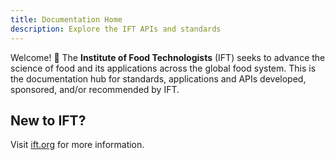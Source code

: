 ```yaml
---
title: Documentation Home
description: Explore the IFT APIs and standards
---
```


Welcome! 👋 The **Institute of Food Technologists** (IFT) seeks to advance the science of food and its applications across the global food system. This is the documentation hub for standards, applications and APIs developed, sponsored, and/or recommended by IFT. 

## New to IFT?

Visit [ift.org](https://ift.org) for more information.

